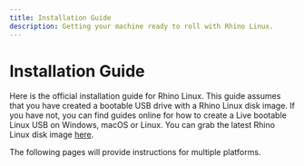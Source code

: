 ```yaml
---
title: Installation Guide
description: Getting your machine ready to roll with Rhino Linux.
---
```


# Installation Guide

Here is the official installation guide for Rhino Linux. This guide assumes that you have created a bootable USB drive with a Rhino Linux disk image. If you have not, you can find guides online for how to create a Live bootable Linux USB on Windows, macOS or Linux. You can grab the latest Rhino Linux disk image [here](https://rhinolinux.org/download).

The following pages will provide instructions for multiple platforms.
